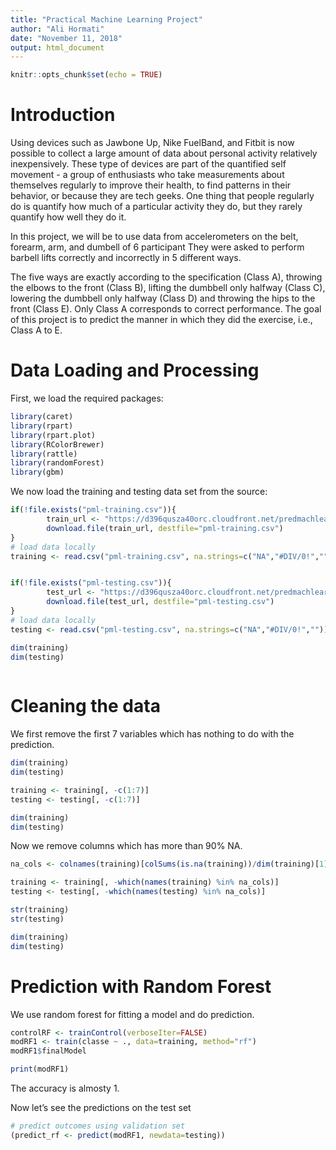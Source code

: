```yaml
---
title: "Practical Machine Learning Project"
author: "Ali Hormati"
date: "November 11, 2018"
output: html_document
---
```


```r
knitr::opts_chunk$set(echo = TRUE)
```

# Introduction

Using devices such as Jawbone Up, Nike FuelBand, and Fitbit is now possible to collect a large amount of data about personal activity relatively inexpensively. These type of devices are part of the quantified self movement - a group of enthusiasts who take measurements about themselves regularly to improve their health, to find patterns in their behavior, or because they are tech geeks. One thing that people regularly do is quantify how much of a particular activity they do, but they rarely quantify how well they do it.

In this project, we will be to use data from accelerometers on the belt, forearm, arm, and dumbell of 6 participant They were asked to perform barbell lifts correctly and incorrectly in 5 different ways. 

The five ways are exactly according to the specification (Class A), throwing the elbows to the front (Class B), lifting the dumbbell only halfway (Class C), lowering the dumbbell only halfway (Class D) and throwing the hips to the front (Class E). Only Class A corresponds to correct performance. The goal of this project is to predict the manner in which they did the exercise, i.e., Class A to E. 

# Data Loading and Processing

First, we load the required packages:

```r
library(caret)
library(rpart)
library(rpart.plot)
library(RColorBrewer)
library(rattle)
library(randomForest)
library(gbm)
```


We now load the training and testing data set from the source:

```r
if(!file.exists("pml-training.csv")){
        train_url <- "https://d396qusza40orc.cloudfront.net/predmachlearn/pml-training.csv"
        download.file(train_url, destfile="pml-training.csv")
}
# load data locally
training <- read.csv("pml-training.csv", na.strings=c("NA","#DIV/0!",""))


if(!file.exists("pml-testing.csv")){
        test_url <- "https://d396qusza40orc.cloudfront.net/predmachlearn/pml-testing.csv"
        download.file(test_url, destfile="pml-testing.csv")
}
# load data locally
testing <- read.csv("pml-testing.csv", na.strings=c("NA","#DIV/0!",""))

dim(training)
dim(testing)
        
```

# Cleaning the data


We first remove the first 7 variables which has nothing to do with the prediction.

```r

dim(training)
dim(testing)

training <- training[, -c(1:7)]
testing <- testing[, -c(1:7)]

dim(training)
dim(testing)
```

Now we remove columns which has more than 90% NA.

```r
na_cols <- colnames(training)[colSums(is.na(training))/dim(training)[1] > 0.9]

training <- training[, -which(names(training) %in% na_cols)]
testing <- testing[, -which(names(testing) %in% na_cols)]

str(training)
str(testing)

dim(training)
dim(testing)

```



# Prediction with Random Forest

We use random forest for fitting a model and do prediction.

```r
controlRF <- trainControl(verboseIter=FALSE)
modRF1 <- train(classe ~ ., data=training, method="rf")
modRF1$finalModel
```

```r
print(modRF1)
```

The accuracy is almosty 1.

Now let's see the predictions on the test set

```r
# predict outcomes using validation set
(predict_rf <- predict(modRF1, newdata=testing))
```
